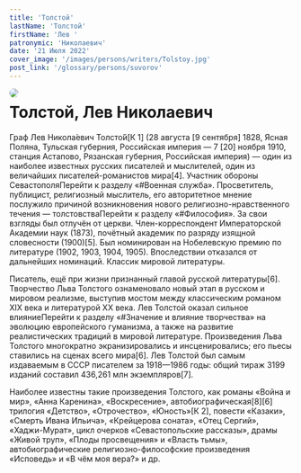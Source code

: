```yaml
---
title: 'Толстой'
lastName: 'Толстой'
firstName: 'Лев '
patronymic: 'Николаевич'
date: '21 Июля 2022'
cover_image: '/images/persons/writers/Tolstoy.jpg'
post_link: '/glossary/persons/suvorov'
---
```


<img style="float: left; border-radius: 1rem; margin-right: 1rem" src="/images/persons/writers/Tolstoy.jpg">

# Толстой, Лев Николаевич

Граф Лев Никола́евич Толсто́й[К 1] (28 августа [9 сентября] 1828, Ясная Поляна, Тульская губерния, Российская империя — 7 [20] ноября 1910, станция Астапово, Рязанская губерния, Российская империя) — один из наиболее известных русских писателей и мыслителей, один из величайших писателей-романистов мира[4]. Участник обороны СевастополяПерейти к разделу «#Военная служба». Просветитель, публицист, религиозный мыслитель, его авторитетное мнение послужило причиной возникновения нового религиозно-нравственного течения — толстовстваПерейти к разделу «#Философия». За свои взгляды был отлучён от церкви. Член-корреспондент Императорской Академии наук (1873), почётный академик по разряду изящной словесности (1900)[5]. Был номинирован на Нобелевскую премию по литературе (1902, 1903, 1904, 1905). Впоследствии отказался от дальнейших номинаций. Классик мировой литературы.

Писатель, ещё при жизни признанный главой русской литературы[6]. Творчество Льва Толстого ознаменовало новый этап в русском и мировом реализме, выступив мостом между классическим романом XIX века и литературой XX века. Лев Толстой оказал сильное влияниеПерейти к разделу «#Значение и влияние творчества» на эволюцию европейского гуманизма, а также на развитие реалистических традиций в мировой литературе. Произведения Льва Толстого многократно экранизировались и инсценировались; его пьесы ставились на сценах всего мира[6]. Лев Толстой был самым издаваемым в СССР писателем за 1918—1986 годы: общий тираж 3199 изданий составил 436,261 млн экземпляров[7].

Наиболее известны такие произведения Толстого, как романы «Война и мир», «Анна Каренина», «Воскресение», автобиографическая[8][6] трилогия «Детство», «Отрочество», «Юность»[К 2], повести «Казаки», «Смерть Ивана Ильича», «Крейцерова соната», «Отец Сергий», «Хаджи-Мурат», цикл очерков «Севастопольские рассказы», драмы «Живой труп», «Плоды просвещения» и «Власть тьмы», автобиографические религиозно-философские произведения «Исповедь» и «В чём моя вера?» и др.
